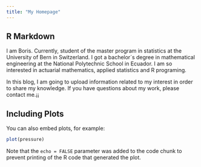 ```yaml
---
title: "My Homepage"
---
```

## R Markdown
I am Boris. Currently, student of the master program in statistics at the University of Bern in Switzerland. I got a bachelor´s degree in mathematical engineering at the National Polytechnic School in Ecuador.
I am so interested in actuarial mathematics, applied statistics and R programing.

In this blog, I am going to upload information related to my interest in order to share my knowledge. If you have questions about my work, please contact me.¡¡


## Including Plots

You can also embed plots, for example:

```r
plot(pressure)
```

Note that the `echo = FALSE` parameter was added to the code chunk to prevent printing of the R code that generated the plot.
